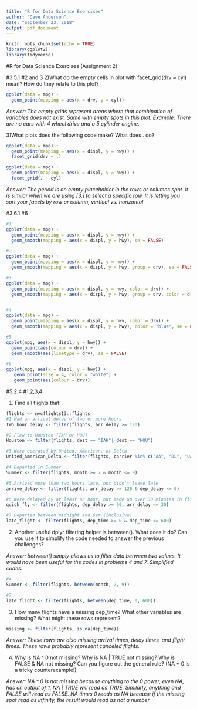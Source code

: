 ```yaml
---
title: "R for Data Science Exercises"
author: "Dave Anderson"
date: "September 23, 2018"
output: pdf_document
---
```


```r
knitr::opts_chunk$set(echo = TRUE)
library(ggplot2)
library(tidyverse)
```

#R for Data Science Exercises (Assignment 2)

#3.5.1 #2 and 3
2)What do the empty cells in plot with facet_grid(drv ~ cyl) mean? How do they relate to this plot?
```r
ggplot(data = mpg) + 
  geom_point(mapping = aes(x = drv, y = cyl))
```
*Answer: The empty grids represent areas where that combination of variables does not exist. Same with empty spots in this plot. Example: There are no cars with 4 wheel drive and a 5 cylinder engine.*

\vspace{12pt}

3)What plots does the following code make? What does . do?

```r
ggplot(data = mpg) + 
  geom_point(mapping = aes(x = displ, y = hwy)) +
  facet_grid(drv ~ .)

ggplot(data = mpg) + 
  geom_point(mapping = aes(x = displ, y = hwy)) +
  facet_grid(. ~ cyl)
```
*Answer: The period is an empty placeholder in the rows or columns spot. It is similar when we are using [3,] to select a specific row. It is letting you sort your facets by row or column, vertical vs. horizontal*

\newpage
#3.6.1 #6

```r
#1
ggplot(data = mpg) + 
  geom_point(mapping = aes(x = displ, y = hwy)) + 
  geom_smooth(mapping = aes(x = displ, y = hwy), se = FALSE)

#2
ggplot(data = mpg) + 
  geom_point(mapping = aes(x = displ, y = hwy)) + 
  geom_smooth(mapping = aes(x = displ, y = hwy, group = drv), se = FALSE)

#3
ggplot(data = mpg) + 
  geom_point(mapping = aes(x = displ, y = hwy, color = drv)) + 
  geom_smooth(mapping = aes(x = displ, y = hwy, group = drv, color = drv), se = FALSE)


#4
ggplot(data = mpg) + 
  geom_point(mapping = aes(x = displ, y = hwy, color = drv)) + 
  geom_smooth(mapping = aes(x = displ, y = hwy), color = "blue", se = FALSE)

```

\newpage
```r
#5
ggplot(mpg, aes(x = displ, y = hwy)) +
  geom_point(aes(colour = drv)) +
  geom_smooth(aes(linetype = drv), se = FALSE)

#6
ggplot(mpg, aes(x = displ, y = hwy)) +
   geom_point(size = 4, color = "white") +
   geom_point(aes(colour = drv))

```
\newpage

#5.2.4 #1,2,3,4

1) Find all flights that:

```r
flights <- nycflights13::flights
#1 Had an arrival delay of two or more hours
TWo_hour_delay <- filter(flights, arr_delay >= 120)

#2 Flew to Houston (IAH or HOU)
Houston <- filter(flights, dest == "IAH"| dest == "HOU")

#3 Were operated by United, American, or Delta
United_American_Delta <- filter(flights, carrier %in% c("AA", "DL", "UA"))

#4 Departed in Summer
Summer <- filter(flights, month >= 7 & month <= 9)

#5 Arrived more than two hours late, but didn't leave late
arrive_delay <- filter(flights, arr_delay >= 120 & dep_delay <= 0)

#6 Were delayed by at least an hour, but made up over 30 minutes in flight
quick_fly <- filter(flights, dep_delay >= 60, arr_delay <= 30)

#7 Departed between midnight and 6am (inclusive)
late_flight <- filter(flights, dep_time >= 0 & dep_time <= 600)
```


2) Another useful dplyr filtering helper is between(). What does it do? Can you use it to simplify the code needed to answer the previous challenges?

*Answer: between() simply allows us to filter data between two values. It would have been useful for the codes in problems 4 and 7. Simplified codes:* 
```r
#4
Summer <- filter(flights, between(month, 7, 9))

#7
late_flight <- filter(flights, between(dep_time, 0, 600))
```

3) How many flights have a missing dep_time? What other variables are missing? What might these rows represent?

```r
missing <- filter(flights, is.na(dep_time))
```

*Answer: These rows are also missing arrival times, delay times, and flight times. These rows probably represent canceled flights.*

4) Why is NA ^ 0 not missing? Why is NA | TRUE not missing? Why is FALSE & NA not missing? Can you figure out the general rule? (NA * 0 is a tricky counterexample!)

*Answer: NA ^ 0 is not missing because anything to the 0 power, even NA, has an output of 1. NA | TRUE will read as TRUE. Similarly, anything and FALSE will read as FALSE. NA times 0 reads as NA because if the missing spot read as infinity, the result would read as not a number.*
